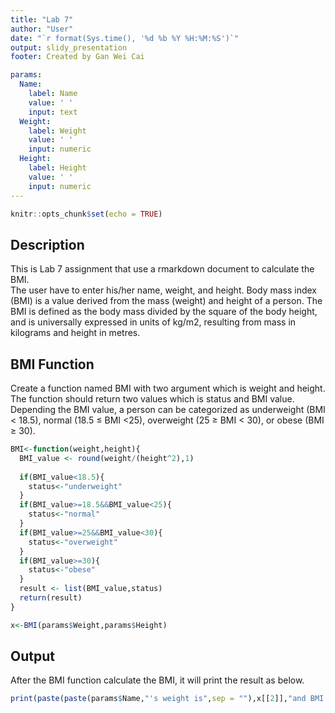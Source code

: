 ---
title: "Lab 7"
author: "User"
date: "`r format(Sys.time(), '%d %b %Y %H:%M:%S')`"
output: slidy_presentation
footer: Created by Gan Wei Cai

params:
  Name:
    label: Name
    value: ' '
    input: text
  Weight:
    label: Weight
    value: ' '
    input: numeric
  Height:
    label: Height
    value: ' '
    input: numeric
---

```{r setup, include=FALSE}
knitr::opts_chunk$set(echo = TRUE)
```


## Description
This is Lab 7 assignment that use a rmarkdown document to calculate the BMI.  
The user have to enter his/her name, weight, and height. Body mass index (BMI) 
is a value derived from the mass (weight) and height of a person. The BMI is 
defined as the body mass divided by the square of the body height, and is 
universally expressed in units of kg/m2, resulting from mass in kilograms and 
height in metres.

## BMI Function
Create a function named BMI with two argument which is weight and height.
The function should return two values which is status and BMI value. 
Depending the BMI value, a person can be categorized as 
underweight (BMI < 18.5), normal (18.5 ≤ BMI <25), overweight (25 ≥ BMI < 30),
or obese (BMI ≥ 30).
```{r, echo = TRUE}
BMI<-function(weight,height){
  BMI_value <- round(weight/(height^2),1)
  
  if(BMI_value<18.5){
    status<-"underweight"
  }
  if(BMI_value>=18.5&&BMI_value<25){
    status<-"normal"
  }
  if(BMI_value>=25&&BMI_value<30){
    status<-"overweight"
  }
  if(BMI_value>=30){
    status<-"obese"
  }
  result <- list(BMI_value,status)
  return(result)
}

x<-BMI(params$Weight,params$Height)
```


## Output
After the BMI function calculate the BMI, it will print the result as below.
```{r}
print(paste(paste(params$Name,"'s weight is",sep = ""),x[[2]],"and BMI is",x[[1]]))
```

